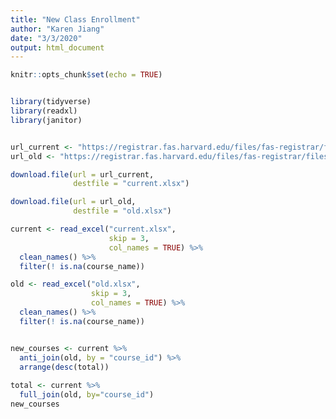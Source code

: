 ```yaml
---
title: "New Class Enrollment"
author: "Karen Jiang"
date: "3/3/2020"
output: html_document
---
```


```r
knitr::opts_chunk$set(echo = TRUE)


library(tidyverse)
library(readxl)
library(janitor)


url_current <- "https://registrar.fas.harvard.edu/files/fas-registrar/files/class_enrollment_summary_by_term_12.20.19.xlsx"
url_old <- "https://registrar.fas.harvard.edu/files/fas-registrar/files/class_enrollment_summary_by_term_3.22.19_0.xlsx"

download.file(url = url_current, 
              destfile = "current.xlsx")

download.file(url = url_old, 
              destfile = "old.xlsx")

current <- read_excel("current.xlsx", 
                      skip = 3, 
                      col_names = TRUE) %>%
  clean_names() %>%
  filter(! is.na(course_name))

old <- read_excel("old.xlsx", 
                  skip = 3, 
                  col_names = TRUE) %>%
  clean_names() %>%
  filter(! is.na(course_name))


new_courses <- current %>%
  anti_join(old, by = "course_id") %>%
  arrange(desc(total))
  
total <- current %>%
  full_join(old, by="course_id")
new_courses
```

